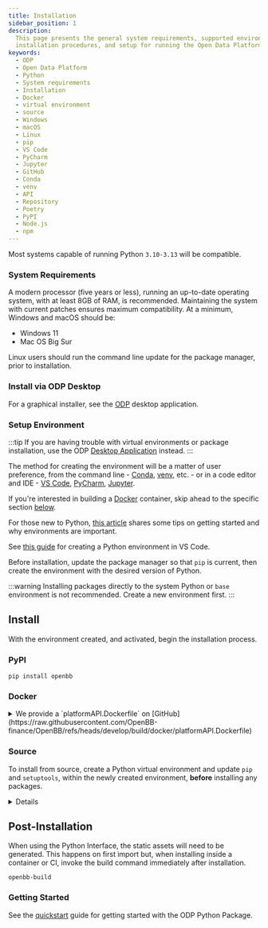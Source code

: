 ```yaml
---
title: Installation
sidebar_position: 1
description:
  This page presents the general system requirements, supported environments,
  installation procedures, and setup for running the Open Data Platform - by OpenBB.
keywords:
  - ODP
  - Open Data Platform
  - Python
  - System requirements
  - Installation
  - Docker
  - virtual environment
  - source
  - Windows
  - macOS
  - Linux
  - pip
  - VS Code
  - PyCharm
  - Jupyter
  - GitHub
  - Conda
  - venv
  - API
  - Repository
  - Poetry
  - PyPI
  - Node.js
  - npm
---
```



<HeadTitle title="Installation | OpenBB Docs" />

Most systems capable of running Python `3.10-3.13` will be compatible. 

### System Requirements

A modern processor (five years or less), running an up-to-date operating system, with at least 8GB of RAM, is recommended. Maintaining the system with current patches ensures maximum compatibility. At a minimum, Windows and macOS should be:

- Windows 11
- Mac OS Big Sur

Linux users should run the command line update for the package manager, prior to installation.

### Install via ODP Desktop

For a graphical installer, see the [ODP](/odp/installation) desktop application.

### Setup Environment

:::tip
If you are having trouble with virtual environments or package installation, use the ODP [Desktop Application](/odp/installation) instead.
:::

The method for creating the environment will be a matter of user preference, from the command line - [Conda](https://docs.conda.io/projects/miniconda/en/latest/miniconda-install.html), [venv](https://docs.python.org/3/library/venv.html), etc. - or in a code editor and IDE - [VS Code](https://code.visualstudio.com/docs/languages/python), [PyCharm](https://www.jetbrains.com/pycharm/), [Jupyter](https://jupyter.org/).

If you're interested in building a [Docker](/platform/installation#docker) container, skip ahead to the specific section [below](/platform/installation#docker).

For those new to Python, [this article](https://www.infoworld.com/article/3306656/python-virtualenv-and-venv-dos-and-donts.html) shares some tips on getting started and why environments are important.

See [this guide](https://code.visualstudio.com/docs/python/environments) for creating a Python environment in VS Code.

Before installation, update the package manager so that `pip` is current, then create the environment with the desired version of Python.

:::warning
Installing packages directly to the system Python or `base` environment is not recommended. Create a new environment first.
:::

## Install

With the environment created, and activated, begin the installation process.

### PyPI

```console
pip install openbb
```



### Docker

<details>
<summary mdxType="summary">We provide a `platformAPI.Dockerfile` on [GitHub](https://raw.githubusercontent.com/OpenBB-finance/OpenBB/refs/heads/develop/build/docker/platformAPI.Dockerfile)</summary>

Run the following command from the repo root to build the image:

```bash
docker build -f build/docker/platformAPI.Dockerfile -t openbb-platform:latest .
```

To run it:

```bash
docker run -it --rm -p 6900:6900 -v ~/.openbb_platform:/root/.openbb_platform openbb-platform:latest
```

This will mount the local `~/.openbb_platform` directory into the Docker container to use and exposes the API on port `6900`.

</details>

### Source

To install from source, create a Python virtual environment and update `pip` and `setuptools`, within the newly created environment, **before** installing any packages.

<details>
To build the OpenBB Platform from the source code, first install `git`:

```console
pip install git
```

Next, clone the repository from GitHub:

```console
git clone git@github.com:OpenBB-finance/OpenBB.git
```

When it is done, checkout the branch where the code is living:

```console
git checkout develop
```

Then, `cd` into the directory:

```console
cd openbb_platform
```

Install required packages

```console
pip install poetry
```

Finally, run the developer installation script:

```console
python dev_install.py
```

:::note
To install all extensions and providers, run: `python dev_install.py -e`
:::

</details>

## Post-Installation

When using the Python Interface, the static assets will need to be generated. This happens on first import but, when installing inside a container or CI, invoke the build command immediately after installation.

```console
openbb-build
```

### Getting Started

See the [quickstart](/python/quickstart) guide for getting started with the ODP Python Package.

